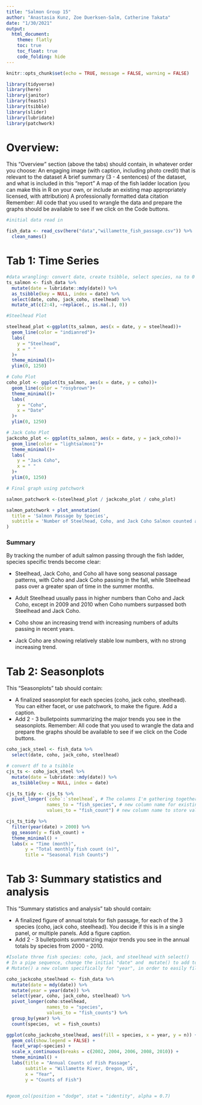 ```yaml
---
title: "Salmon Group 15"
author: "Anastasia Kunz, Zoe Duerksen-Salm, Catherine Takata"
date: "1/30/2021"
output: 
  html_document:
    theme: flatly
    toc: true
    toc_float: true
    code_folding: hide 
---
```


```r
knitr::opts_chunk$set(echo = TRUE, message = FALSE, warning = FALSE)

library(tidyverse)
library(here)
library(janitor)
library(feasts)
library(tsibble)
library(slider)
library(lubridate)
library(patchwork)
```

# Overview:
This “Overview” section (above the tabs) should contain, in whatever order you choose: 
An engaging image (with caption, including photo credit) that is relevant to the dataset
A brief summary (3 - 4 sentences) of the dataset, and what is included in this “report”
A map of the fish ladder location (you can make this in R on your own, or include an existing map appropriately licensed, with attribution)
A professionally formatted data citation
Remember: All code that you used to wrangle the data and prepare the graphs should be available to see if we click on the Code buttons. 

```r
#initial data read in

fish_data <- read_csv(here("data","willamette_fish_passage.csv")) %>% 
  clean_names()
```
# Tab 1: Time Series


```r

#data wrangling: convert date, create tsibble, select species, na to 0
ts_salmon <- fish_data %>% 
  mutate(date = lubridate::mdy(date)) %>% 
  as_tsibble(key = NULL, index = date) %>% 
  select(date, coho, jack_coho, steelhead) %>% 
  mutate_at(c(2:4), ~replace(., is.na(.), 0)) 

#Steelhead Plot

steelhead_plot <-ggplot(ts_salmon, aes(x = date, y = steelhead))+
  geom_line(color = "indianred")+
  labs(
    y = "Steelhead",
    x = " "
  )+
  theme_minimal()+
  ylim(0, 1250)

# Coho Plot
coho_plot <- ggplot(ts_salmon, aes(x = date, y = coho))+
  geom_line(color = "rosybrown")+
  theme_minimal()+
  labs(
    y = "Coho",
    x = "Date"
  )+
  ylim(0, 1250)

# Jack Coho Plot
jackcoho_plot <- ggplot(ts_salmon, aes(x = date, y = jack_coho))+
  geom_line(color = "lightsalmon1")+
  theme_minimal()+
  labs(
    y = "Jack Coho",
    x = " "
  )+
  ylim(0, 1250)


```

```r
# Final graph using patchwork

salmon_patchwork <-(steelhead_plot / jackcoho_plot / coho_plot)

salmon_patchwork + plot_annotation(
  title = 'Salmon Passage by Species',
  subtitle = 'Number of Steelhead, Coho, and Jack Coho Salmon counted at the Willamette Falls Fish Ladder \n2001 - 2010'
)
```

### Summary
By tracking the number of adult salmon passing through the fish ladder, species specific trends become clear:

- Steelhead, Jack Coho, and Coho all have song seasonal passage patterns, with Coho and Jack Coho passing in the fall, while Steelhead pass over a greater span of time in the summer months.

- Adult Steelhead usually pass in higher numbers than Coho and Jack Coho, except in 2009 and 2010 when Coho numbers surpassed both Steelhead and Jack Coho.

- Coho show an increasing trend with increasing numbers of adults passing in recent years.

- Jack Coho are showing relatively stable low numbers, with no strong increasing trend.


# Tab 2: Seasonplots

This “Seasonplots” tab should contain: 

- A finalized seasonplot for each species (coho, jack coho, steelhead). You can either facet, or use patchwork, to make the figure. Add a caption. 
- Add 2 - 3 bulletpoints summarizing the major trends you see in the seasonplots.
Remember: All code that you used to wrangle the data and prepare the graphs should be available to see if we click on the Code buttons. 
```r
coho_jack_steel <- fish_data %>% 
  select(date, coho, jack_coho, steelhead) 

# convert df to a tsibble
cjs_ts <- coho_jack_steel %>% 
  mutate(date = lubridate::mdy(date)) %>% 
  as_tsibble(key = NULL, index = date)
```

```r
cjs_ts_tidy <- cjs_ts %>% 
  pivot_longer(`coho`:`steelhead`, # The columns I'm gathering together
               names_to = "fish_species", # new column name for existing names
               values_to = "fish_count") # new column name to store values

cjs_ts_tidy %>% 
  filter(year(date) > 2000) %>% 
  gg_season(y = fish_count) +
  theme_minimal() +
  labs(x = "Time (month)",
       y = "Total monthly fish count (n)",
       title = "Seasonal Fish Counts")
```


# Tab 3: Summary statistics and analysis 

This “Summary statistics and analysis” tab should contain: 

- A finalized figure of annual totals for fish passage, for each of the 3 species (coho, jack coho, steelhead). You decide if this is in a single panel, or multiple panels. Add a figure caption. 
- Add 2 - 3 bulletpoints summarizing major trends you see in the annual totals by species from 2000 - 2010.


```r
#Isolate three fish species: coho, jack, and steelhead with select()
# In a pipe sequence, change the initial "date" and  mutate() to add to the data set
# Mutate() a new column specifically for "year", in order to easily filter data to obtain "annual" fish totals

coho_jackcoho_steelhead <- fish_data %>% 
  mutate(date = mdy(date)) %>% 
  mutate(year = year(date)) %>% 
  select(year, coho, jack_coho, steelhead) %>% 
  pivot_longer(coho:steelhead, 
               names_to = "species",
               values_to = "fish_counts") %>% 
  group_by(year) %>% 
  count(species,  wt = fish_counts)
```


```r

ggplot(coho_jackcoho_steelhead, aes(fill = species, x = year, y = n)) +
  geom_col(show.legend = FALSE) + 
  facet_wrap(~species) + 
  scale_x_continuous(breaks = c(2002, 2004, 2006, 2008, 2010)) +
  theme_minimal() +
  labs(title = "Annual Counts of Fish Passage",
       subtitle = "Willamette River, Oregon, US",
       x = "Year",
       y = "Counts of Fish")


#geom_col(position = "dodge", stat = "identity", alpha = 0.7) 
```




